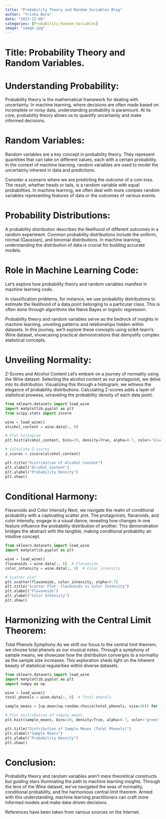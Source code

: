 ```yaml
---
title: "Probability Theory and Random Variables Blog"
author: "Trisha Bora"
date: "2023-12-06"
categories: [Probability_Random Variables]
image: "image.jpg"
---
```


# Title: Probability Theory and Random Variables.

# Understanding Probability:
Probability theory is the mathematical framework for dealing with uncertainty. In machine learning, where decisions are often made based on incomplete or noisy data, understanding probability is paramount. At its core, probability theory allows us to quantify uncertainty and make informed decisions.

# Random Variables:
Random variables are a key concept in probability theory. They represent quantities that can take on different values, each with a certain probability. In the context of machine learning, random variables are used to model the uncertainty inherent in data and predictions.

Consider a scenario where we are predicting the outcome of a coin toss. The result, whether heads or tails, is a random variable with equal probabilities. In machine learning, we often deal with more complex random variables representing features of data or the outcomes of various events.

# Probability Distributions:
A probability distribution describes the likelihood of different outcomes in a random experiment. Common probability distributions include the uniform, normal (Gaussian), and binomial distributions. In machine learning, understanding the distribution of data is crucial for building accurate models.

# Role in Machine Learning Code:

Let's explore how probability theory and random variables manifest in machine learning code.

In classification problems, for instance, we use probability distributions to estimate the likelihood of a data point belonging to a particular class. This is often done through algorithms like Naive Bayes or logistic regression.

Probability theory and random variables serve as the bedrock of insights in machine learning, unveiling patterns and relationships hidden within datasets. In this journey, we'll explore these concepts using scikit-learn's Wine dataset, showcasing practical demonstrations that demystify complex statistical concepts.

# Unveiling Normality:
Z-Scores and Alcohol Content Let's embark on a journey of normality using the Wine dataset. Selecting the alcohol content as our protagonist, we delve into its distribution. Visualizing this through a histogram, we witness the elegance of probability distributions. Calculating Z-scores adds a layer of statistical prowess, unraveling the probability density of each data point.

```python
from sklearn.datasets import load_wine
import matplotlib.pyplot as plt
from scipy.stats import zscore

wine = load_wine()
alcohol_content = wine.data[:, 0]

# Plot histogram
plt.hist(alcohol_content, bins=20, density=True, alpha=0.7, color='blue')

# Calculate Z-scores
z_scores = zscore(alcohol_content)

plt.title("Distribution of Alcohol Content")
plt.xlabel("Alcohol Content")
plt.ylabel("Probability Density")
plt.show()
```

# Conditional Harmony: 
Flavanoids and Color Intensity Next, we navigate the realm of conditional probability with a captivating scatter plot. The protagonists, flavanoids, and color intensity, engage in a visual dance, revealing how changes in one feature influence the probability distribution of another. This demonstration bridges the abstract with the tangible, making conditional probability an intuitive concept.
```python
from sklearn.datasets import load_wine
import matplotlib.pyplot as plt

wine = load_wine()
flavanoids = wine.data[:, 6]  # Flavanoids
color_intensity = wine.data[:, 9]  # Color intensity

# Scatter plot
plt.scatter(flavanoids, color_intensity, alpha=0.7)
plt.title("Scatter Plot: Flavanoids vs Color Intensity")
plt.xlabel("Flavanoids")
plt.ylabel("Color Intensity")
plt.show()
```
# Harmonizing with the Central Limit Theorem: 
Total Phenols Symphony As we shift our focus to the central limit theorem, we choose total phenols as our musical notes. Through a symphony of sample means, we showcase how the distribution converges to a normality as the sample size increases. This exploration sheds light on the inherent beauty of statistical regularities within diverse datasets.
```python
from sklearn.datasets import load_wine
import matplotlib.pyplot as plt
import numpy as np

wine = load_wine()
total_phenols = wine.data[:, 8]  # Total phenols

sample_means = [np.mean(np.random.choice(total_phenols, size=30)) for _ in range(1000)]

# Plot distribution of sample means
plt.hist(sample_means, bins=30, density=True, alpha=0.7, color='green')

plt.title("Distribution of Sample Means (Total Phenols)")
plt.xlabel("Sample Means")
plt.ylabel("Probability Density")
plt.show()
```

# Conclusion:
Probability theory and random variables aren't mere theoretical constructs but guiding stars illuminating the path to machine learning insights. Through the lens of the Wine dataset, we've navigated the seas of normality, conditional probability, and the harmonious central limit theorem. Armed with this understanding, machine learning practitioners can craft more informed models and make data-driven decisions.

References have been taken from various sources on the Internet.